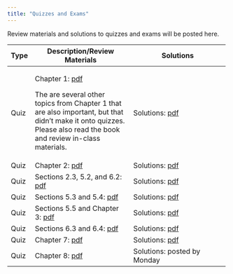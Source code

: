 ```yaml
---
title: "Quizzes and Exams"
---
```


Review materials and solutions to quizzes and exams will be posted here.

+------+----------------------------------------------------------+----------------------------------------------------------+
| Type | Description/Review Materials                             | Solutions                                                |
+======+==========================================================+==========================================================+
| Quiz | Chapter 1: [pdf](exams/ch1/stat242_quizzes.pdf)          | Solutions: [pdf](exams/ch1/stat242_quiz_solutions.pdf)   |
|      |                                                          |                                                          |
|      | The are several other topics from Chapter 1 that are also|                                                          |
|      | important, but that didn't make it onto quizzes. Please  |                                                          |
|      | also read the book and review in-class materials.        |                                                          |
+------+----------------------------------------------------------+----------------------------------------------------------+
| Quiz | Chapter 2: [pdf](exams/ch2/stat242_quizzes.pdf)          |Solutions: [pdf](exams/ch2/stat242_quiz_solutions.pdf)    |
+------+----------------------------------------------------------+----------------------------------------------------------+
| Quiz | Sections 2.3, 5.2, and 6.2:                              |Solutions: [pdf](exams/Ch52_62/stat242_quiz_solutions.pdf)|
|      | [pdf](exams/Ch52_62/stat242_quizzes.pdf)                 |                                                          |
+------+----------------------------------------------------------+----------------------------------------------------------+
| Quiz | Sections 5.3 and 5.4:                                    |Solutions: [pdf](exams/ch53_54/stat242_quiz_solutions.pdf)|
|      | [pdf](exams/ch53_54/stat242_quizzes.pdf)                 |                                                          |
+------+----------------------------------------------------------+----------------------------------------------------------+
| Quiz | Sections 5.5 and Chapter 3:                              |Solutions: [pdf](exams/ch55_3/stat242_quiz_solutions.pdf) |
|      | [pdf](exams/ch55_3/stat242_quizzes.pdf)                  |                                                          |
+------+----------------------------------------------------------+----------------------------------------------------------+
| Quiz | Sections 6.3 and 6.4:                                    |Solutions: [pdf](exams/ch63_64/stat242_quiz_solutions.pdf)|
|      | [pdf](exams/ch63_64/stat242_quizzes.pdf)                 |                                                          |
+------+----------------------------------------------------------+----------------------------------------------------------+
| Quiz | Chapter 7:                                               |Solutions: [pdf](exams/ch7/stat242_quiz_solutions.pdf)    |
|      | [pdf](exams/ch7/stat242_quizzes.pdf)                     |                                                          |
+------+----------------------------------------------------------+----------------------------------------------------------+
| Quiz | Chapter 8:                                               |Solutions: posted by Monday                               |
|      | [pdf](exams/ch8/stat242_quizzes.pdf)                     |                                                          |
+------+----------------------------------------------------------+----------------------------------------------------------+

